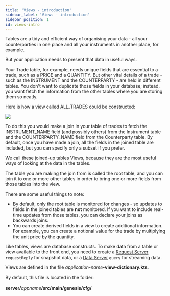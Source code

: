 ```yaml
---
title: 'Views - introduction'
sidebar_label: 'Views - introduction'
sidebar_position: 1
id: views-intro
---
```



Tables are a tidy and efficient way of organising your data - all your counterparties in one place and all your instruments in another place, for example.

But your application needs to present that data in useful ways.

Your Trade table, for example, needs unique fields that are essential to a trade, such as a PRICE and a QUANTITY. But other vital details of a trade - such as the INSTRUMENT and the COUNTERPARTY - are held in different tables. You don't want to duplicate those fields in your database; instead, you want fetch the information from the other tables where you are storing them so neatly.

Here is how a view called ALL_TRADES could be constructed:

![](/img/views-basics.png)

To do this you would make a join in your table of trades to fetch the INSTRUMENT_NAME field (and possibly others) from the Instrument table and the COUNTERPARTY_NAME field from the Counterparty table. By default, once you have made a join, all the fields in the joined table are included, but you can specify only a subset if you prefer.

We call these joined-up tables Views, because they are the most useful ways of looking at the data in the tables.

The table you are making the join from is called the root table, and you can join it to one or more other tables in order to bring one or more fields from those tables into the view.

There are some useful things to note:

- By default, only the root table is monitored for changes - so updates to fields in the joined tables are **not** monitored. If you want to include real-time updates from those tables, you can declare your joins as backwards joins.
- You can create derived fields in a view to create additional information. For example, you can create a notional value for the trade by multiplying the unit price by the quantity. 

Like tables, views are database constructs. To make data from a table or view available to the front end, you need to create a [Request Server](/server/request-server/introduction/) `requestReply` for snapshot data, or a [Data Server](/server/data-server/introduction/) `query` for streaming data.

Views are defined in the file _application-name_**-view-dictionary.kts**.

By default, this file is located in the folder:<br></br>
**server/**_appname_**/src/main/genesis/cfg/**